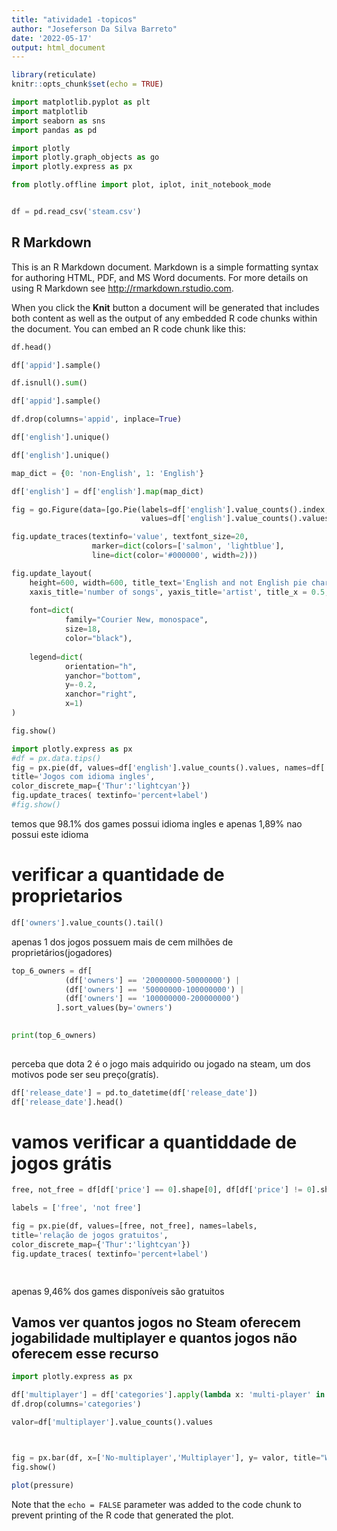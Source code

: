 ```yaml
---
title: "atividade1 -topicos"
author: "Joseferson Da Silva Barreto"
date: '2022-05-17'
output: html_document
---
```


```r
library(reticulate)
knitr::opts_chunk$set(echo = TRUE)


```


```python
import matplotlib.pyplot as plt
import matplotlib
import seaborn as sns
import pandas as pd

import plotly
import plotly.graph_objects as go
import plotly.express as px

from plotly.offline import plot, iplot, init_notebook_mode


df = pd.read_csv('steam.csv')


```

## R Markdown

This is an R Markdown document. Markdown is a simple formatting syntax for authoring HTML, PDF, and MS Word documents. For more details on using R Markdown see <http://rmarkdown.rstudio.com>.

When you click the **Knit** button a document will be generated that includes both content as well as the output of any embedded R code chunks within the document. You can embed an R code chunk like this:

```python
df.head()

```



```python
df['appid'].sample()

```



```python
df.isnull().sum()
```


```python
df['appid'].sample()

``` 


```python
df.drop(columns='appid', inplace=True)

```





```python
df['english'].unique() 

```

```python
df['english'].unique() 

```




```python
map_dict = {0: 'non-English', 1: 'English'}

df['english'] = df['english'].map(map_dict)

```



```Python
fig = go.Figure(data=[go.Pie(labels=df['english'].value_counts().index, 
                             values=df['english'].value_counts().values)])

fig.update_traces(textinfo='value', textfont_size=20,
                  marker=dict(colors=['salmon', 'lightblue'], 
                  line=dict(color='#000000', width=2)))

fig.update_layout(
    height=600, width=600, title_text='English and not English pie chart',
    xaxis_title='number of songs', yaxis_title='artist', title_x = 0.5,
    
    font=dict(
            family="Courier New, monospace",
            size=18,
            color="black"),
    
    legend=dict(
            orientation="h",
            yanchor="bottom",
            y=-0.2,
            xanchor="right",
            x=1)
)

fig.show()
```


```python
import plotly.express as px
#df = px.data.tips()
fig = px.pie(df, values=df['english'].value_counts().values, names=df['english'].value_counts().index,
title='Jogos com idioma ingles',
color_discrete_map={'Thur':'lightcyan'})
fig.update_traces( textinfo='percent+label')
#fig.show()
```
temos que  98.1% dos games possui idioma ingles e apenas  1,89% nao possui este idioma

# verificar a quantidade de proprietarios 
```python


df['owners'].value_counts().tail()
```
apenas 1 dos jogos possuem mais de cem milhões de proprietários(jogadores)


```python
top_6_owners = df[
            (df['owners'] == '20000000-50000000') | 
            (df['owners'] == '50000000-100000000') | 
            (df['owners'] == '100000000-200000000')
          ].sort_values(by='owners')
          

```
```python
print(top_6_owners)
          
```

perceba que dota 2 é o jogo mais adquirido ou jogado na steam, um dos motivos pode ser seu preço(gratís).







```python
df['release_date'] = pd.to_datetime(df['release_date'])
df['release_date'].head()

```


# vamos verificar a quantiddade de jogos grátis 
```python

free, not_free = df[df['price'] == 0].shape[0], df[df['price'] != 0].shape[0]

labels = ['free', 'not free']

fig = px.pie(df, values=[free, not_free], names=labels,
title='relação de jogos gratuitos',
color_discrete_map={'Thur':'lightcyan'})
fig.update_traces( textinfo='percent+label')

          
```

apenas 9,46% dos games disponíveis são gratuitos 

## Vamos ver quantos jogos no Steam oferecem jogabilidade multiplayer e quantos jogos não oferecem esse recurso


```python
import plotly.express as px

df['multiplayer'] = df['categories'].apply(lambda x: 'multi-player' in x.lower())
df.drop(columns='categories')

valor=df['multiplayer'].value_counts().values



fig = px.bar(df, x=['No-multiplayer','Multiplayer'], y= valor, title="Wide-Form Input")
fig.show()
```

```r
plot(pressure)
```

Note that the `echo = FALSE` parameter was added to the code chunk to prevent printing of the R code that generated the plot.



